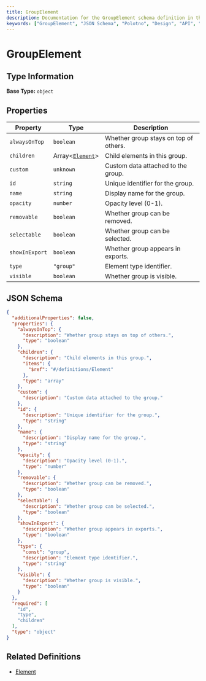 ```yaml
---
title: GroupElement
description: Documentation for the GroupElement schema definition in the Polotno Design JSON Schema.
keywords: ["GroupElement", "JSON Schema", "Polotno", "Design", "API", "Documentation"]
---
```


# GroupElement



## Type Information

**Base Type:** `object`



## Properties


| Property | Type | Description |
|----------|------|----------|
| `alwaysOnTop` | `boolean` | Whether group stays on top of others. |
| `children` | Array\<[`Element`](./element)\> | Child elements in this group. |
| `custom` | `unknown` | Custom data attached to the group. |
| `id` | `string` | Unique identifier for the group. |
| `name` | `string` | Display name for the group. |
| `opacity` | `number` | Opacity level (0-1). |
| `removable` | `boolean` | Whether group can be removed. |
| `selectable` | `boolean` | Whether group can be selected. |
| `showInExport` | `boolean` | Whether group appears in exports. |
| `type` | `"group"` | Element type identifier. |
| `visible` | `boolean` | Whether group is visible. |



## JSON Schema

```json
{
  "additionalProperties": false,
  "properties": {
    "alwaysOnTop": {
      "description": "Whether group stays on top of others.",
      "type": "boolean"
    },
    "children": {
      "description": "Child elements in this group.",
      "items": {
        "$ref": "#/definitions/Element"
      },
      "type": "array"
    },
    "custom": {
      "description": "Custom data attached to the group."
    },
    "id": {
      "description": "Unique identifier for the group.",
      "type": "string"
    },
    "name": {
      "description": "Display name for the group.",
      "type": "string"
    },
    "opacity": {
      "description": "Opacity level (0-1).",
      "type": "number"
    },
    "removable": {
      "description": "Whether group can be removed.",
      "type": "boolean"
    },
    "selectable": {
      "description": "Whether group can be selected.",
      "type": "boolean"
    },
    "showInExport": {
      "description": "Whether group appears in exports.",
      "type": "boolean"
    },
    "type": {
      "const": "group",
      "description": "Element type identifier.",
      "type": "string"
    },
    "visible": {
      "description": "Whether group is visible.",
      "type": "boolean"
    }
  },
  "required": [
    "id",
    "type",
    "children"
  ],
  "type": "object"
}
```

## Related Definitions

- [Element](./element)
